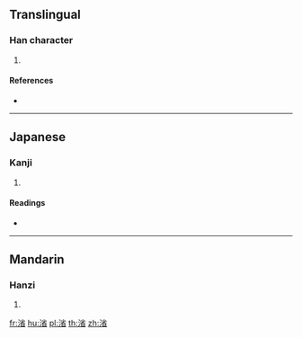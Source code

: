 {{character info/new}}
==Translingual==

===Han character===
{{Han char|rn=85|rad=水|as=09|sn=12|four=39162|canj=EFHU|ids=⿰氵省}}

# {{defn|Han|sort=水09}}

====References====
* {{Han ref|kx=0635.180|dkj=17795|dj=1043.030|hdz=31673.080|uh=6E3B|ud=28219|bh=D9FB|bd=55803}}

----

==Japanese==

===Kanji===
{{ja-kanji|grade=|rs=水09}}

# {{defn|lang=ja|sort=水09}}

====Readings====
* {{ja-readings|on=[[せい]] (sei), [[しょう]] (shō)|kun=}}

----

==Mandarin==

===Hanzi===
{{cmn-hanzi|pin=[[shěng]] ([[sheng3]])|wg=sheng<sup>3</sup>}}

# {{defn|lang=cmn|sort=水09}}

[[fr:渻]]
[[hu:渻]]
[[pl:渻]]
[[th:渻]]
[[zh:渻]]